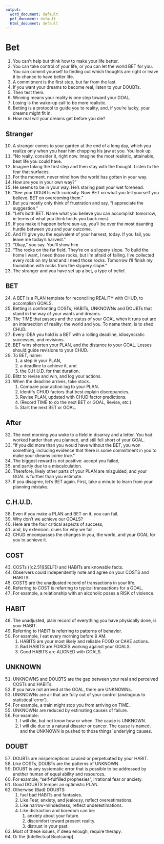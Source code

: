```yaml
---
output:
  word_document: default
  pdf_document: default
  html_document: default
---
```


#	Bet  

1.	You can't help but think how to make your life better.
2.	You can take control of your life, or you can let the world BET for you. 
You can commit yourself to finding out which thoughts are right or 
leave it to chance to have better life.
3.	A commitment is the first step, but far from the last.
4.	If you want your dreams to become real, listen to your DOUBTs.
5.	Then test them.
6.	Winning means your reality is one step toward your GOAL. 
7.	Losing is the wake-up call to be more realistic.
8.	Betting is a protocol to guide you to reality, and, if you're lucky, your 
dreams might fit in.
9.	How real will your dreams get before you die?

## Stranger

10.	A stranger comes to your garden at the end of a long day, which you realize only when you hear him chopping his jaw at you. You look up.
11.	"No really, consider it, right now. Imagine the most realistic, attainable, best life you could have. 
12.	Imagine taking the first step and then stay with the thought. Listen to the fear that surfaces. 
13.	For the moment, never mind how the world has gotten in your way. 
14.	How are you in your own way?"
15.	He seems to be in your way. He's staring past your wet forehead.
16.	"See your DOUBTs with curiosity. Now BET on what you tell yourself 
you believe. BET on overcoming them."
17.	But you mostly only think of frustration and say, "I appreciate the suggestion."
18.	"Let's both BET. Name what you believe you can accomplish tomorrow, in terms of what you think holds you back most. 
19.	If you make it happen before sun-up, you'll be over the most daunting hurdle between you and your outcome. 
20.	And I'll give you the equivalent of your harvest, today. If you fail, you leave me today's harvest."
21.	"Okay," you say. You'll show him.
22.	"The rocks on the far field. They're on a slippery slope. To build the home I want, I need those rocks, but I'm afraid of falling. I've collected every rock on my land and I need those rocks. Tomorrow I'll finish my foundation with rocks from the slippery slope."
23. The stranger and you have set up a bet, a type of belief.

## BET  
24.	A BET is a PLAN template for reconciling REALITY with CHUD, to accomplish GOALS.
25.	Betting is confronting COSTs, HABITs, UNKNOWNs and DOUBTs that stand in the way of your wants and dreams. 
26.	The TIME that passes and the status of your GOAL when it runs out are an intersection of reality: the world and you. To name them, is to shed CHUD.
27.	Every IDEA you hold is a BET with a rolling deadline, idiosyncratic successes, and revisions.
28.	BET wins shorten your PLAN, and the distance to your GOAL. Losses should guide revisions to your CHUD.
29.	To BET, name:  
    1.	a step in your PLAN, 
    2.	a deadline to achieve it, and 
    3.	the C.H.U.D. for that duration.
30. Blitz to revise and win, and log your actions.
31. When the deadline arrives, take stock.  
    1.	Compare your action log to your PLAN. 
    2.	Identify CHUD factors that best explain discrepancies.
    3.	Revise PLAN, updated with CHUD factor predictions.
    4.	(Record TIME to do the next BET or GOAL, Revise, etc.)
    5.	Start the next BET or GOAL.

## After

32.	The next morning you woke to a field in disarray and a letter. You had 
worked harder than you planned, and still fell short of your GOAL. 
33.	"If you did more than you would have without the BET, you won 
something, including evidence that there is some commitment in you 
to make your dreams come true."
34.	The biggest reward is not positive: accept you failed, 
35.	and partly due to a miscalculation. 
36.	Therefore, likely other parts of your PLAN are misguided, and your 
GOAL is further than you estimate.
37.	If you disagree, let's BET again. First, take a minute to learn from your 
planning mistake.

## C.H.U.D. 

38.	Even if you make a PLAN and BET on it, you can fail.
39.	Why don't we achieve our GOALS?
40.	Here are the four critical aspects of success, 
41.	and, by extension, clues for why we fail.
42.	CHUD encompasses the changes in you, the world, and your GOAL for 
you to achieve it.

## COST 
43. COSTs ([c2.51][SELF]) and HABITs are knowable facts. 
44. Observers could independently note and agree on your COSTS and HABITS. 
45. COSTS are the unadjusted record of transactions in your life.
46. Referring to COST is referring to typical transactions for a GOAL.
47. For example, a relationship with an alcoholic poses a RISK of violence.

## HABIT
48. The unadjusted, plain record of everything you have physically done, is your HABIT.
49. Referring to HABIT is referring to patterns of behavior. 
50. For example, I eat every morning before 9 AM.
    1.	HABITS are your most likely and reliable FOOD or CAKE actions.
    2.	Bad HABITS are FORCES working against your GOALS. 
    3.	Good HABITS are ALIGNED with GOALS.

## UNKNOWN
51. UNKNOWNS and DOUBTS are the gap between your real and perceived COSTs and HABITs.  
52.	If you have not arrived at the GOAL, there are UNKNOWNs. 
53. UNKNOWNs are all that are fully out of your control (analogous to statistical 'error'). 
54.	For example, a train might stop you from arriving on TIME.
55. UNKNOWNs are reduced by estimating causes of failure.
56. For example:
    1. I will die, but not know how or when. The cause is UNKNOWN. 
    2. I will die due to a natural disaster or cancer. The cause is named, and the UNKNOWN is pushed to those things' underlying causes.

## DOUBT 
57. DOUBTs are misperceptions caused or perpetuated by your HABIT. 
58. Like COSTs, DOUBTs are the patterns of UNKNOWN. 
59. DOUBT is any systematic error that is possible to be addressed by another human of equal ability and resources.
60. For example, "self-fulfilled prophesies", irrational fear or anxiety.  
61.	Good DOUBTS temper an optimistic PLAN. 
62.	Otherwise (Bad) DOUBTS:
    1. fuel bad HABITs and fantasies.
    2. Like Fear, anxiety, and jealousy, reflect overestimations. 
   	3. Like narrow-mindedness, reflect underestimations.
  	4. Like distraction and boredom can be:
        1.	anxiety about your future. 
        2.	discomfort toward present reality. 
        3.	distrust in your past.

63.	Most of these issues, if deep enough, require therapy. 
64.	Or the [Intellectual Bootcamp].


